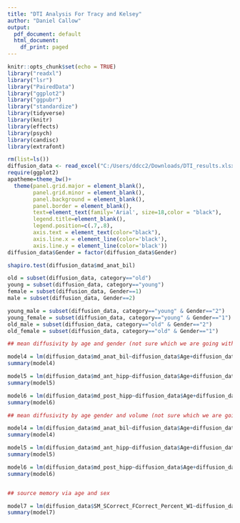 ```yaml
---
title: "DTI Analysis For Tracy and Kelsey"
author: "Daniel Callow"
output:
  pdf_document: default
  html_document:
    df_print: paged
---
```


```r
knitr::opts_chunk$set(echo = TRUE)
library("readxl")
library("lsr")
library("PairedData")
library("ggplot2")
library("ggpubr")
library("standardize")
library(tidyverse)
library(knitr)
library(effects)
library(psych)
library(candisc)
library(extrafont)
```

```r
rm(list=ls())
diffusion_data <- read_excel("C:/Users/ddcc2/Downloads/DTI_results.xlsx", sheet = "Sheet2")
require(ggplot2)
apatheme=theme_bw()+
  theme(panel.grid.major = element_blank(),
        panel.grid.minor = element_blank(),
        panel.background = element_blank(),
        panel.border = element_blank(),
        text=element_text(family='Arial', size=18,color = "black"),
        legend.title=element_blank(),
        legend.position=c(.7,.8),
        axis.text = element_text(color="black"),
        axis.line.x = element_line(color='black'),
        axis.line.y = element_line(color='black'))
diffusion_data$Gender = factor(diffusion_data$Gender)

shapiro.test(diffusion_data$md_anat_bil)

old = subset(diffusion_data, category=="old")
young = subset(diffusion_data, category=="young")
female = subset(diffusion_data, Gender==1)
male = subset(diffusion_data, Gender==2)

young_male = subset(diffusion_data, category=="young" & Gender=="2")
young_female = subset(diffusion_data, category=="young" & Gender=="1")
old_male = subset(diffusion_data, category=="old" & Gender=="2")
old_female = subset(diffusion_data, category=="old" & Gender=="1")

```

```r

## mean diffusivity by age and gender (not sure which we are going with)

model4 = lm(diffusion_data$md_anat_bil~diffusion_data$Age+diffusion_data$Gender)
summary(model4)

model5 = lm(diffusion_data$md_ant_hipp~diffusion_data$Age+diffusion_data$Gender)
summary(model5)

model6 = lm(diffusion_data$md_post_hipp~diffusion_data$Age+diffusion_data$Gender)
summary(model6)

## mean diffusivity by age gender and volume (not sure which we are going with)

model4 = lm(diffusion_data$md_anat_bil~diffusion_data$Age+diffusion_data$Gender+diffusion_data$Vwhole)
summary(model4)

model5 = lm(diffusion_data$md_ant_hipp~diffusion_data$Age+diffusion_data$Gender+diffusion_data$Vant)
summary(model5)

model6 = lm(diffusion_data$md_post_hipp~diffusion_data$Age+diffusion_data$Gender+diffusion_data$Vpost)
summary(model6)


## source memory via age and sex 

model7 = lm(diffusion_data$SM_SCorrect_FCorrect_Percent_W1~diffusion_data$Age+diffusion_data$Gender)
summary(model7)

```
